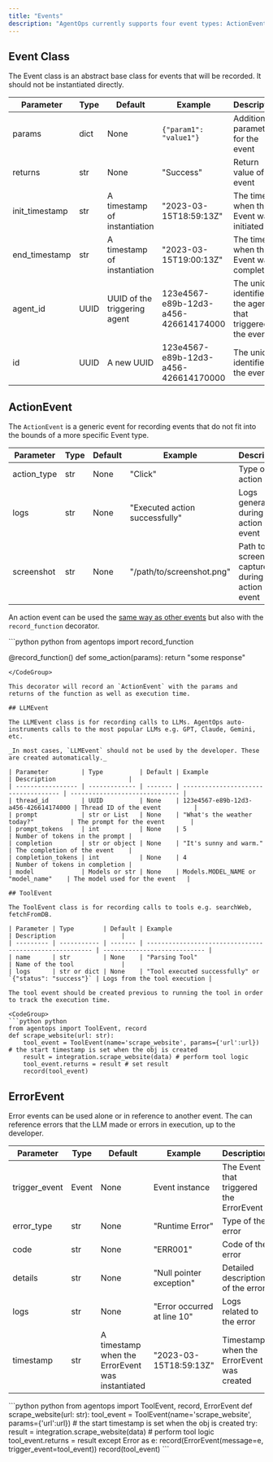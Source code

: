 ```yaml
---
title: "Events"
description: "AgentOps currently supports four event types: ActionEvent, LLMEvent, ToolEvent, and ErrorEvent."
---
```


## Event Class

The Event class is an abstract base class for events that will be recorded. It should not be instantiated directly.

| Parameter      | Type | Default                      | Example                              | Description                                                 |
| -------------- | ---- | ---------------------------- | ------------------------------------ | ----------------------------------------------------------- |
| params         | dict | None                         | `{"param1": "value1"}`               | Additional parameters for the event                         |
| returns        | str  | None                         | "Success"                            | Return value of the event                                   |
| init_timestamp | str  | A timestamp of instantiation | "2023-03-15T18:59:13Z"               | The time when the Event was initiated                       |
| end_timestamp  | str  | A timestamp of instantiation | "2023-03-15T19:00:13Z"               | The time when the Event was completed                       |
| agent_id       | UUID | UUID of the triggering agent | 123e4567-e89b-12d3-a456-426614174000 | The unique identifier of the agent that triggered the event |
| id             | UUID | A new UUID                   | 123e4567-e89b-12d3-a456-426614170000 | The unique identifier of the event                          |

## ActionEvent

The `ActionEvent` is a generic event for recording events that do not fit into the bounds of a more specific Event type.

| Parameter   | Type | Default | Example                        | Description                                         |
| ----------- | ---- | ------- | ------------------------------ | --------------------------------------------------- |
| action_type | str  | None    | "Click"                        | Type of the action                                  |
| logs        | str  | None    | "Executed action successfully" | Logs generated during the action event              |
| screenshot  | str  | None    | "/path/to/screenshot.png"      | Path to screenshot captured during the action event |

An action event can be used the [same way as other events](/v1/usage/recording-events) but also with the `record_function`
decorator.

<CodeGroup>
```python python
from agentops import record_function

@record_function()
def some_action(params):
    return "some response"
```
</CodeGroup>

This decorator will record an `ActionEvent` with the params and returns of the function as well as execution time.

## LLMEvent

The LLMEvent class is for recording calls to LLMs. AgentOps auto-instruments calls to the most popular LLMs e.g. GPT, Claude, Gemini, etc.

_In most cases, `LLMEvent` should not be used by the developer. These are created automatically._

| Parameter         | Type          | Default | Example                              | Description                    |
| ----------------- | ------------- | ------- | ------------------------------------ | ------------------------------ |
| thread_id         | UUID          | None    | 123e4567-e89b-12d3-a456-426614174000 | Thread ID of the event         |
| prompt            | str or List   | None    | "What's the weather today?"          | The prompt for the event       |
| prompt_tokens     | int           | None    | 5                                    | Number of tokens in the prompt |
| completion        | str or object | None    | "It's sunny and warm."               | The completion of the event    |
| completion_tokens | int           | None    | 4                                    | Number of tokens in completion |
| model             | Models or str | None    | Models.MODEL_NAME or "model_name"    | The model used for the event   |

## ToolEvent

The ToolEvent class is for recording calls to tools e.g. searchWeb, fetchFromDB.

| Parameter | Type        | Default | Example                                                 | Description                  |
| --------- | ----------- | ------- | ------------------------------------------------------- | ---------------------------- |
| name      | str         | None    | "Parsing Tool"                                          | Name of the tool             |
| logs      | str or dict | None    | "Tool executed successfully" or `{"status": "success"}` | Logs from the tool execution |

The tool event should be created previous to running the tool in order to track the execution time.

<CodeGroup>
```python python
from agentops import ToolEvent, record
def scrape_website(url: str):
    tool_event = ToolEvent(name='scrape_website', params={'url':url}) # the start timestamp is set when the obj is created
    result = integration.scrape_website(data) # perform tool logic
    tool_event.returns = result # set result
    record(tool_event)
```
</CodeGroup>

## ErrorEvent

Error events can be used alone or in reference to another event. The can reference errors that the LLM made or errors
in execution, up to the developer.

| Parameter     | Type  | Default                                          | Example                     | Description                               |
| ------------- | ----- | ------------------------------------------------ | --------------------------- | ----------------------------------------- |
| trigger_event | Event | None                                             | Event instance              | The Event that triggered the ErrorEvent   |
| error_type    | str   | None                                             | "Runtime Error"             | Type of the error                         |
| code          | str   | None                                             | "ERR001"                    | Code of the error                         |
| details       | str   | None                                             | "Null pointer exception"    | Detailed description of the error         |
| logs          | str   | None                                             | "Error occurred at line 10" | Logs related to the error                 |
| timestamp     | str   | A timestamp when the ErrorEvent was instantiated | "2023-03-15T18:59:13Z"      | Timestamp when the ErrorEvent was created |

<CodeGroup>
```python python
from agentops import ToolEvent, record, ErrorEvent
def scrape_website(url: str):
    tool_event = ToolEvent(name='scrape_website', params={'url':url}) # the start timestamp is set when the obj is created
    try:
        result = integration.scrape_website(data) # perform tool logic
        tool_event.returns = result
    except Error as e:
        record(ErrorEvent(message=e, trigger_event=tool_event))
    record(tool_event)
```
</CodeGroup>

<script type="module" src="/scripts/github_stars.js"></script>
<script type="module" src="/scripts/adjust_api_dynamically.js"></script>